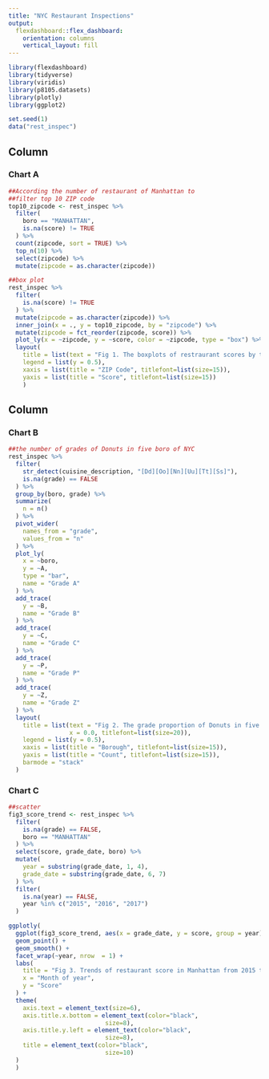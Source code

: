 ```yaml
---
title: "NYC Restaurant Inspections"
output: 
  flexdashboard::flex_dashboard:
    orientation: columns
    vertical_layout: fill
---
```


```r
library(flexdashboard)
library(tidyverse)
library(viridis)
library(p8105.datasets)
library(plotly)
library(ggplot2)

set.seed(1)
data("rest_inspec")

```

Column {data-width=500}
-----------------------------------------------------------------------

### Chart A

```r
##According the number of restaurant of Manhattan to
##filter top 10 ZIP code
top10_zipcode <- rest_inspec %>% 
  filter(
    boro == "MANHATTAN",
    is.na(score) != TRUE
  ) %>% 
  count(zipcode, sort = TRUE) %>% 
  top_n(10) %>% 
  select(zipcode) %>% 
  mutate(zipcode = as.character(zipcode))

##box plot
rest_inspec %>% 
  filter(
    is.na(score) != TRUE
  ) %>% 
  mutate(zipcode = as.character(zipcode)) %>% 
  inner_join(x = ., y = top10_zipcode, by = "zipcode") %>% 
  mutate(zipcode = fct_reorder(zipcode, score)) %>% 
  plot_ly(x = ~zipcode, y = ~score, color = ~zipcode, type = "box") %>% 
  layout(
    title = list(text = "Fig 1. The boxplots of restraurant scores by top 10 zip code area with most restraurants in Manhattan ", x = 0.0, titlefont=list(size=20)),
    legend = list(y = 0.5),
    xaxis = list(title = "ZIP Code", titlefont=list(size=15)),
    yaxis = list(title = "Score", titlefont=list(size=15))
    ) 

```

Column {data-width=500}
-----------------------------------------------------------------------

### Chart B

```r
##the number of grades of Donuts in five boro of NYC
rest_inspec %>% 
  filter(
    str_detect(cuisine_description, "[Dd][Oo][Nn][Uu][Tt][Ss]"),
    is.na(grade) == FALSE
  ) %>% 
  group_by(boro, grade) %>% 
  summarize(
    n = n()
  ) %>% 
  pivot_wider(
    names_from = "grade",
    values_from = "n"
  ) %>% 
  plot_ly(
    x = ~boro,
    y = ~A,
    type = "bar",
    name = "Grade A"
  ) %>% 
  add_trace(
    y = ~B,
    name = "Grade B"
  ) %>% 
  add_trace(
    y = ~C,
    name = "Grade C"
  ) %>% 
  add_trace(
    y = ~P,
    name = "Grade P"
  ) %>% 
  add_trace(
    y = ~Z,
    name = "Grade Z"
  ) %>% 
  layout(
    title = list(text = "Fig 2. The grade proportion of Donuts in five borough of NYC ", 
                 x = 0.0, titlefont=list(size=20)),
    legend = list(y = 0.5),
    xaxis = list(title = "Borough", titlefont=list(size=15)),
    yaxis = list(title = "Count", titlefont=list(size=15)),
    barmode = "stack"
  )

```

### Chart C

```r
##scatter
fig3_score_trend <- rest_inspec %>% 
  filter(
    is.na(grade) == FALSE,
    boro == "MANHATTAN"
  ) %>%
  select(score, grade_date, boro) %>% 
  mutate(
    year = substring(grade_date, 1, 4),
    grade_date = substring(grade_date, 6, 7)
  ) %>% 
  filter(
    is.na(year) == FALSE,
    year %in% c("2015", "2016", "2017")
  ) 

ggplotly(
  ggplot(fig3_score_trend, aes(x = grade_date, y = score, group = year)) +
  geom_point() +
  geom_smooth() +
  facet_wrap(~year, nrow  = 1) +
  labs(
    title = "Fig 3. Trends of restaurant score in Manhattan from 2015 to 2017",
    x = "Month of year",
    y = "Score"
  ) +
  theme(
    axis.text = element_text(size=6),
    axis.title.x.bottom = element_text(color="black", 
                           size=8), 
    axis.title.y.left = element_text(color="black", 
                           size=8),
    title = element_text(color="black", 
                           size=10)
  ) 
  ) 
```

